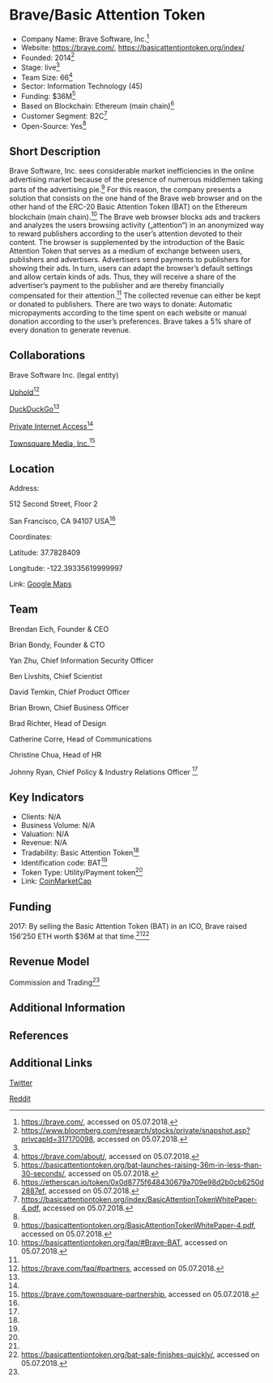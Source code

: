 =Brave/Basic Attention Token=

* Company Name: Brave Software, Inc.<ref name=„website“>https://brave.com/, accessed on 05.07.2018.</ref>
* Website: https://brave.com/, https://basicattentiontoken.org/index/
* Founded: 2014<ref name=„bloomberg“>https://www.bloomberg.com/research/stocks/private/snapshot.asp?privcapId=317170098, accessed on 05.07.2018.</ref>
* Stage: live<ref name=„website“/>
* Team Size: 66<ref name=„about“>https://brave.com/about/, accessed on 05.07.2018.</ref>
* Sector: Information Technology (45)
* Funding: $36M<ref name=„ico1“>https://basicattentiontoken.org/bat-launches-raising-36m-in-less-than-30-seconds/, accessed on 05.07.2018.</ref>
* Based on Blockchain: Ethereum (main chain)<ref name=„etherscan“>https://etherscan.io/token/0x0d8775f648430679a709e98d2b0cb6250d2887ef, accessed on 05.07.2018.</ref>
* Customer Segment: B2C<ref name=„whitepaper“>https://basicattentiontoken.org/index/BasicAttentionTokenWhitePaper-4.pdf, accessed on 05.07.2018.</ref>
* Open-Source: Yes<ref name=„website“/>


==Short Description==

Brave Software, Inc. sees considerable market inefficiencies in the online advertising market because of the presence of numerous middlemen taking parts of the advertising pie.<ref name=„whitepaper“>https://basicattentiontoken.org/BasicAttentionTokenWhitePaper-4.pdf, accessed on 05.07.2018.</ref> For this reason, the company presents a solution that consists on the one hand of the Brave web browser and on the other hand of the ERC-20 Basic Attention Token (BAT) on the Ethereum blockchain (main chain).<ref name=„bravebat“>https://basicattentiontoken.org/faq/#Brave-BAT, accessed on 05.07.2018.</ref> The Brave web browser blocks ads and trackers and analyzes the users browsing activity („attention“) in an anonymized way to reward publishers according to the user’s attention devoted to their content. The browser is supplemented by the introduction of the Basic Attention Token that serves as a medium of exchange between users, publishers and advertisers. Advertisers send payments to publishers for showing their ads. In turn, users can adapt the browser’s default settings and allow certain kinds of ads. Thus, they will receive a share of the advertiser’s payment to the publisher and are thereby financially compensated for their attention.<ref name=„whitepaper“/> The collected revenue can either be kept or donated to publishers. There are two ways to donate: Automatic micropayments according to the time spent on each website or manual donation according to the user’s preferences. Brave takes a 5% share of every donation to generate revenue.<ref name=„website“>


==Collaborations==

Brave Software Inc. (legal entity)

[https://uphold.com/ Uphold]<ref name=„partners“>https://brave.com/faq/#partners, accessed on 05.07.2018.</ref>

[https://duckduckgo.com/ DuckDuckGo]<ref name=„partners“/>

[https://www.privateinternetaccess.com/ Private Internet Access]<ref name=„partners“/>



[http://www.townsquaremedia.com/ Townsquare Media, Inc.]<ref name=„partner2“>https://brave.com/townsquare-partnership, accessed on 05.07.2018.</ref>

==Location==

Address: 

512 Second Street, Floor 2

San Francisco, CA 94107 USA<ref name=„website“/>


Coordinates: 

Latitude: 37.7828409

Longitude: -122.39335619999997



Link: [https://www.google.com/maps/place/512+2nd+St+Floor+2,+San+Francisco,+CA+94107,+USA/@37.7827092,-122.3957475,17z/data=!3m1!4b1!4m5!3m4!1s0x8085807904a82215:0x80646dea7c604c64!8m2!3d37.7827092!4d-122.3935642 Google Maps]


==Team==


Brendan Eich, Founder & CEO

Brian Bondy, Founder & CTO

Yan Zhu, Chief Information Security Officer

Ben Livshits, Chief Scientist

David Temkin, Chief Product Officer

Brian Brown, Chief Business Officer

Brad Richter, Head of Design

Catherine Corre, Head of Communications

Christine Chua, Head of HR

Johnny Ryan, Chief Policy & Industry Relations Officer
<ref name=„about“/>


==Key Indicators==

* Clients: N/A
* Business Volume: N/A
* Valuation: N/A
* Revenue: N/A
* Tradability: Basic Attention Token<ref name=„whitepaper“/>
* Identification code: BAT<ref name=„whitepaper“/>
* Token Type: Utility/Payment token<ref name=„whitepaper“/>
* Link: [https://coinmarketcap.com/currencies/basic-attention-token/ CoinMarketCap]


==Funding==

2017: By selling the Basic Attention Token (BAT) in an ICO, Brave raised 156’250 ETH worth $36M at that time.<ref name=„ico1“/><ref name=„ico2“>https://basicattentiontoken.org/bat-sale-finishes-quickly/, accessed on 05.07.2018.</ref>

==Revenue Model==

Commission and Trading<ref name=„website“/>



==Additional Information==




==References==

<references/>



==Additional Links==

[https://twitter.com/brave Twitter]

[https://reddit.com/r/brave_browser Reddit]

